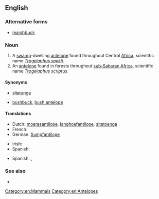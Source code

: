 ==English==

===Alternative forms===
*[[marshbuck]]

===Noun===
{{infl|en|noun|head=[[marsh]] [[buck]]}}

# A [[swamp]]-dwelling [[antelope]] found throughout Central [[Africa]], scientific name ''[[Tragelaphus spekii]]''.
# An [[antelope]] found in forests throughout [[sub-Saharan Africa]], scientific name ''[[Tragelaphus scriptus]]''.

====Synonyms====
*{{sense|Tragelaphus spekii}} [[sitatunga]]
*{{sense|Tragelaphus scriptus}} [[bushbuck]], [[bush antelope]]

====Translations====
{{trans-top|''Tragelaphus spekii''}}
* Dutch: [[moerasantilope]], [[langhoefantilope]], [[sitatoenga]] 
* French: {{t-|fr|sitatunga}}
* German: [[Sumpfantilope]]
{{trans-mid}}
* Irish: {{t|ga|siteatunga|m}}
* Spanish: {{t-|es|sitatunga|m}}
{{trans-bottom}}
{{trans-top|''Tragelaphus scriptus''}}
* Spanish: {{t|es|antílope jeroglífico|m}}, {{t|es|bosbok|m}}
{{trans-mid}}
{{trans-bottom}}

===See also===
*{{pedialite}}

[[Category:en:Mammals]]
[[Category:en:Antelopes]]